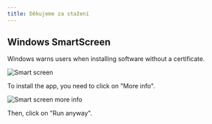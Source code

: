 ```yaml
---
title: Děkujeme za stažení
---
```



<CardGrid>
<LinkCard href="/community/contributing" title="Contribute to the project" />
<LinkCard href="https://linwood.dev/matrix" title="Join the community" />
</CardGrid>

## Windows SmartScreen

Windows warns users when installing software without a certificate.

![Smart screen](@assets/img/smart-screen.png)

To install the app, you need to click on "More info".

![Smart screen more info](@assets/img/smart-screen-more-info.png)

Then, click on "Run anyway".
